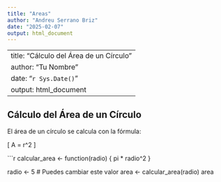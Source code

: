 ```yaml
---
title: "Areas"
author: "Andreu Serrano Briz"
date: "2025-02-07"
output: html_document
---
```


---
title: "Cálculo del Área de un Círculo"
author: "Tu Nombre"
date: "`r Sys.Date()`"
output: html_document
---

## Cálculo del Área de un Círculo

El área de un círculo se calcula con la fórmula:

\[
A = \pi r^2
\]

```r
calcular_area <- function(radio) {
  pi * radio^2
}

radio <- 5  # Puedes cambiar este valor
area <- calcular_area(radio)
area
